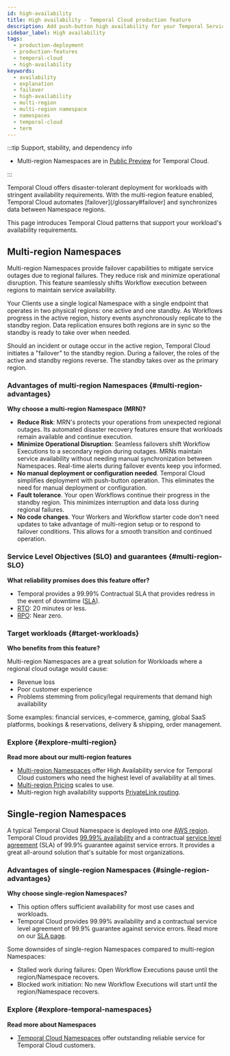 ```yaml
---
id: high-availability
title: High availability - Temporal Cloud production feature
description: Add push-button high availability for your Temporal Service to ensure continuous reliable operation.
sidebar_label: High availability
tags:
  - production-deployment
  - production-features
  - temporal-cloud
  - high-availability
keywords:
  - availability
  - explanation
  - failover
  - high-availability
  - multi-region
  - multi-region namespace
  - namespaces
  - temporal-cloud
  - term
---
```


:::tip Support, stability, and dependency info
- Multi-region Namespaces are in [Public Preview](/evaluate/release-stages#public-preview) for Temporal Cloud.

:::

Temporal Cloud offers disaster-tolerant deployment for workloads with stringent availability requirements.
With the multi-region feature enabled, Temporal Cloud automates [failover](/glossary#failover] and synchronizes data between Namespace regions.

This page introduces Temporal Cloud patterns that support your workload's availability requirements.

## Multi-region Namespaces

Multi-region Namespaces provide failover capabilities to mitigate service outages due to regional failures.
They reduce risk and minimize operational disruption.
This feature seamlessly shif​​ts Workflow execution between regions to maintain service availability.

Your Clients use a single logical Namespace with a single endpoint that operates in two physical regions: one active and one standby.
As Workflows progress in the active region, history events asynchronously replicate to the standby region.
Data replication ensures both regions are in sync so the standby is ready to take over when needed.

Should an incident or outage occur in the active region, Temporal Cloud initiates a "failover" to the standby region.
During a failover, the roles of the active and standby regions reverse.
The standby takes over as the primary region.

### Advantages of multi-region Namespaces {#multi-region-advantages}

**Why choose a multi-region Namespace (MRN)?**

* **Reduce Risk**:
  MRN's protects your operations from unexpected regional outages.
  Its automated disaster recovery features ensure that workloads remain available and continue execution.
* **Minimize Operational Disruption**:
  Seamless failovers shift Workflow Executions to a secondary region during outages.
  MRNs maintain service availability without needing manual synchronization between Namespaces.
  Real-time alerts during failover events keep you informed.
* **No manual deployment or configuration needed**.
  Temporal Cloud simplifies deployment with push-button operation.
  This eliminates the need for manual deployment or configuration.
* **Fault tolerance**.
  Your open Workflows continue their progress in the standby region.
  This minimizes interruption and data loss during regional failures.
* **No code changes**.
  Your Workers and Workflow starter code don't need updates to take advantage of multi-region setup or to respond to failover conditions.
  This allows for a smooth transition and continued operation.

### Service Level Objectives (SLO) and guarantees {#multi-region-SLO}

**What reliability promises does this feature offer?**

* Temporal provides a 99.99% Contractual SLA that provides redress in the event of downtime ([SLA](https://docs.temporal.io/cloud/sla)).
* [RTO](https://csrc.nist.gov/glossary/term/recovery_time_objective): 20 minutes or less.
* [RPO](https://csrc.nist.gov/glossary/term/recovery_point_objective): Near zero.

### Target workloads {#target-workloads}

**Who benefits from this feature?**

Multi-region Namespaces are a great solution for Workloads where a regional cloud outage would cause:

* Revenue loss
* Poor customer experience
* Problems stemming from policy/legal requirements that demand high availability

Some examples: financial services, e-commerce, gaming, global SaaS platforms, bookings & reservations, delivery & shipping, order management.

### Explore {#explore-multi-region}

**Read more about our multi-region features**

* [Multi-region Namespaces](/cloud/multi-region) offer High Availability service for Temporal Cloud customers who need the highest level of availability at all times.
* [Multi-region Pricing](/cloud/pricing) scales to use.
* Multi-region high availability supports [PrivateLink routing](/cloud/multi-region#routing).

## Single-region Namespaces

A typical Temporal Cloud Namespace is deployed into one [AWS region](https://docs.temporal.io/cloud/service-availability).
Temporal Cloud provides [99.99% availability](https://docs.temporal.io/cloud/sla) and a contractual [service level agreement](https://docs.temporal.io/cloud/sla) (SLA) of 99.9% guarantee against service errors.
It provides a great all-around solution that's suitable for most organizations.

### Advantages of single-region Namespaces {#single-region-advantages}

**Why choose single-region Namespaces?**

* This option offers sufficient availability for most use cases and workloads.
* Temporal Cloud provides 99.99% availability and a contractual service level agreement of 99.9% guarantee against service errors.
  Read more on our [SLA page](https://docs.temporal.io/cloud/sla).

Some downsides of single-region Namespaces compared to multi-region Namespaces:

* Stalled work during failures: Open Workflow Executions pause until the region/Namespace recovers.
* Blocked work initiation: No new Workflow Executions will start until the region/Namespace recovers.

### Explore {#explore-temporal-namespaces}

**Read more about Namespaces**

* [Temporal Cloud Namespaces](/cloud/namespaces) offer outstanding reliable service for Temporal Cloud customers.